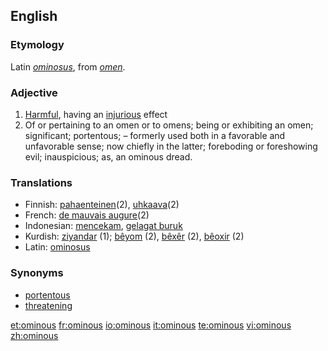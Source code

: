 ==English==

===Etymology===
Latin ''[[ominosus]]'', from ''[[omen]]''.

===Adjective===
{{en-adj}}

# [[Harmful]], having an [[injurious]] effect
# Of or pertaining to an omen or to omens; being or exhibiting an omen; significant; portentous; – formerly used both in a favorable and unfavorable sense; now chiefly in the latter; foreboding or foreshowing evil; inauspicious; as, an ominous dread.

===Translations===
{{rfc-level|Translations at L3+ (AutoFormat would have corrected level of Translations)}}
* Finnish: [[pahaenteinen]](2), [[uhkaava]](2)
* French: [[de mauvais augure]](2)
* Indonesian: [[cekam|mencekam]], [[gelagat buruk]]
* Kurdish: [[ziyandar]] (1); [[bêyom]] (2), [[bêxêr]] (2), [[bêoxir]] (2)
* Latin: [[ominosus]]

===Synonyms===
* [[portentous]]
* [[threatening]]

[[et:ominous]]
[[fr:ominous]]
[[io:ominous]]
[[it:ominous]]
[[te:ominous]]
[[vi:ominous]]
[[zh:ominous]]